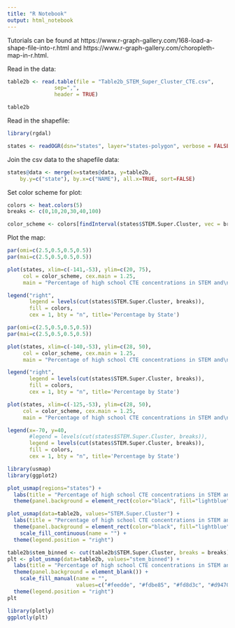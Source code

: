 ---
title: "R Notebook"
output: html_notebook
---

Tutorials can be found at https://www.r-graph-gallery.com/168-load-a-shape-file-into-r.html and https://www.r-graph-gallery.com/choropleth-map-in-r.html.

Read in the data:

```{r}
table2b <- read.table(file = "Table2b_STEM_Super_Cluster_CTE.csv", 
               sep=",",
               header = TRUE)
```

```{r}
table2b
```


Read in the shapefile:

```{r}
library(rgdal)
```

```{r}
states <- readOGR(dsn="states", layer="states-polygon", verbose = FALSE)
```

Join the csv data to the shapefile data:

```{r}
states@data <- merge(x=states@data, y=table2b, 
    by.y=c("state"), by.x=c("NAME"), all.x=TRUE, sort=FALSE)
```


Set color scheme for plot:

```{r}
colors <- heat.colors(5)
breaks <- c(0,10,20,30,40,100)

color_scheme <- colors[findInterval(states$STEM.Super.Cluster, vec = breaks)]

```

Plot the map:

```{r, fig.height = 10, fig.width = 12}
par(omi=c(2.5,0.5,0.5,0.5))
par(mai=c(2.5,0.5,0.5,0.5))

plot(states, xlim=c(-141,-53), ylim=c(20, 75),
     col = color_scheme, cex.main = 1.25,
     main = "Percentage of high school CTE concentrations in STEM and\nSTEM-related career clusters, by state: 2016–17")

legend("right",
       legend = levels(cut(states$STEM.Super.Cluster, breaks)), 
       fill = colors, 
       cex = 1, bty = "n", title='Percentage by State') 
```

```{r, fig.height = 10, fig.width = 12}
par(omi=c(2.5,0.5,0.5,0.5))
par(mai=c(2.5,0.5,0.5,0.5))

plot(states, xlim=c(-140,-53), ylim=c(28, 50),
     col = color_scheme, cex.main = 1.25,
     main = "Percentage of high school CTE concentrations in STEM and\nSTEM-related career clusters, by state: 2016–17")

legend("right",
       legend = levels(cut(states$STEM.Super.Cluster, breaks)), 
       fill = colors, 
       cex = 1, bty = "n", title='Percentage by State') 
```

```{r}
plot(states, xlim=c(-125,-53), ylim=c(28, 50),
     col = color_scheme, cex.main = 1.25,
     main = "Percentage of high school CTE concentrations in STEM and\nSTEM-related career clusters, by state: 2016–17")

legend(x=-70, y=40,
       #legend = levels(cut(states$STEM.Super.Cluster, breaks)), 
       legend = levels(cut(states$STEM.Super.Cluster, breaks)), 
       fill = colors, 
       cex = 1, bty = "n", title='Percentage by State') 
```


```{r}
library(usmap)
library(ggplot2)

plot_usmap(regions="states") +
  labs(title = "Percentage of high school CTE concentrations in STEM and\nSTEM-related career clusters, by state: 2016–17") +
  theme(panel.background = element_rect(color="black", fill="lightblue"))
```



```{r}
plot_usmap(data=table2b, values="STEM.Super.Cluster") +
  labs(title = "Percentage of high school CTE concentrations in STEM and\nSTEM-related career clusters, by state: 2016–17") +
  theme(panel.background = element_rect(color="black", fill="lightblue")) + 
    scale_fill_continuous(name = "") + 
  theme(legend.position = "right")
```


```{r}
table2b$stem_binned <- cut(table2b$STEM.Super.Cluster, breaks = breaks)
plt <- plot_usmap(data=table2b, values="stem_binned") +
  labs(title = "Percentage of high school CTE concentrations in STEM and\nSTEM-related career clusters, by state: 2016–17") +
  theme(panel.background = element_blank()) + 
    scale_fill_manual(name = "",
                      values=c("#feedde", "#fdbe85", "#fd8d3c", "#d94701")) + 
  theme(legend.position = "right")
plt
```

```{r}
library(plotly)
ggplotly(plt)
```
